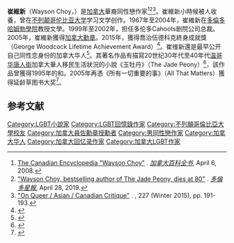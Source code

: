 {{Infobox person
| name = 崔維新
| birth_name = Choy Way Sun<ref>{{Cite web |url=https://www.nytimes.com/2019/05/03/obituaries/wayson-choy-dies.html |title=存档副本 |access-date=2021-01-29 |archive-date=2021-02-08 |archive-url=https://web.archive.org/web/20210208194311/https://www.nytimes.com/2019/05/03/obituaries/wayson-choy-dies.html |dead-url=no }}</ref>
| birth_date = {{birth date|1939|4|20}}
| birth_place = 加拿大[[不列颠哥伦比亚省|不列颠哥伦比亚省]][[溫哥華|溫哥華]]
| death_date = {{death date and age|2019|4|28|1939|4|20}}
| death_place = 加拿大[[安大略省|安大略省]][[多伦多|多伦多]]
| nationality = [[加拿大|加拿大]]
| job = 作家
| alma_mater = [[不列顛哥倫比亞大學|不列顛哥倫比亞大學]]
}}
'''崔維新'''（Wayson Choy，{{bd|1939年|4月20日|2019年|4月28日|catIdx=Choy}}）是[[加拿大|加拿大]]華裔同性戀作家<ref name="canenc">[http://www.thecanadianencyclopedia.com/en/article/wayson-choy/ The Canadian Encyclopedia "Wayson Choy"] {{Wayback|url=http://www.thecanadianencyclopedia.com/en/article/wayson-choy/ |date=20170731161327 }}. ''[[加拿大百科全书|加拿大百科全书]]'', April 6, 2008.</ref><ref>[https://www.thestar.com/vancouver/2019/04/28/writers-mourn-author-wayson-choy-who-gave-courage-to-generations-of-asian-canadian-authors.html "Wayson Choy, bestselling author of The Jade Peony, dies at 80"] {{Wayback|url=https://www.thestar.com/vancouver/2019/04/28/writers-mourn-author-wayson-choy-who-gave-courage-to-generations-of-asian-canadian-authors.html |date=20210203044204 }}. ''[[多倫多星報|多倫多星報]]'', April 28, 2019.</ref><ref>[https://canlit.ca/article/on-queer-asian-canadian-critique/ "On Queer / Asian / Canadian Critique"] {{Wayback|url=https://canlit.ca/article/on-queer-asian-canadian-critique/ |date=20200819204716 }}. ''{{link-en|Canadian Literature (journal)}}'', 227 (Winter 2015), pp. 191-193.</ref>。崔維新小時候被人收養，曾在[[不列颠哥伦比亚大学|不列颠哥伦比亚大学]]学习文学创作。1967年至2004年，崔維新在[[多倫多哈姆勃學院|多倫多哈姆勃學院]]教授文學。1999年至2002年，担任多伦多Cahoots剧院公司总裁。2005年，崔維新獲得[[加拿大勳章|加拿大勳章]]。2015年，獲得喬治伍德科克終身成就獎（George Woodcock Lifetime Achievement Award）<ref>{{Cite web|title=加國最會說故事的人 華裔作家崔維新離世|url=https://www.singtao.ca/3411121/2019-04-29/post-%E5%8A%A0%E5%9C%8B%E6%9C%80%E6%9C%83%E8%AA%AA%E6%95%85%E4%BA%8B%E7%9A%84%E4%BA%BA-%E8%8F%AF%E8%A3%94%E4%BD%9C%E5%AE%B6%E5%B4%94%E7%B6%AD%E6%96%B0%E9%9B%A2%E4%B8%96/?variant=zh-hans|accessdate=|author=星島日報|date=|format=|publisher=|language=}}</ref>。崔维新還是最早公开自己同性恋身份的加拿大华人<ref>{{Cite web|title=加拿大知名华裔作家崔维新周日去世|url=https://www.rcinet.ca/zh/2019/04/29/%E5%8A%A0%E6%8B%BF%E5%A4%A7%E7%9F%A5%E5%90%8D%E5%8D%8E%E8%A3%94%E4%BD%9C%E5%AE%B6%E5%B4%94%E7%BB%B4%E6%96%B0%E5%91%A8%E6%97%A5%E5%8E%BB%E4%B8%96/|accessdate=|author=加拿大國際廣播電台|date=|format=|publisher=|language=|archive-date=2021-02-07|archive-url=https://web.archive.org/web/20210207044322/https://www.rcinet.ca/zh/2019/04/29/%e5%8a%a0%e6%8b%bf%e5%a4%a7%e7%9f%a5%e5%90%8d%e5%8d%8e%e8%a3%94%e4%bd%9c%e5%ae%b6%e5%b4%94%e7%bb%b4%e6%96%b0%e5%91%a8%e6%97%a5%e5%8e%bb%e4%b8%96/|dead-url=no}}</ref>。其著名作品有描寫20世纪30年代至40年代[[温哥华|温哥华]][[唐人街|唐人街]]加拿大華人移民生活狀況的小說《玉牡丹》（The Jade Peony）<ref>{{Cite web|title=崔维新小说中的他者形象|url=https://wap.cnki.net/touch/web/Dissertation/Article/10602-1017214219.nh.html|accessdate=|author=广西师范大学|date=|format=|publisher=|language=|archive-date=2021-02-08|archive-url=https://web.archive.org/web/20210208205458/https://wap.cnki.net/touch/web/Dissertation/Article/10602-1017214219.nh.html|dead-url=no}}</ref>，該作品曾獲得1995年的{{link-en|溫哥華圖書大獎|City of Vancouver Book Award}}和{{link-en|延龄草图书大奖|Trillium Book Award}}。2005年再憑《所有一切重要的事》（All That Matters）獲得延龄草图书大奖<ref>{{Cite web|title=华裔作家崔维新再获加拿大安省延龄草图书大奖|url=http://news.sina.com.cn/o/2005-04-29/16045786448s.shtml|accessdate=|author=中國新聞網|date=|format=|publisher=|language=}}</ref>。

== 参考文献 ==
{{Reflist}}
{{Authority control}}
[[Category:LGBT小說家|Category:LGBT小說家]]
[[Category:LGBT回憶錄作家|Category:LGBT回憶錄作家]]
[[Category:不列顛哥倫比亞大學校友|Category:不列顛哥倫比亞大學校友]]
[[Category:加拿大員佐勳章授勳者|Category:加拿大員佐勳章授勳者]]
[[Category:男同性戀作家|Category:男同性戀作家]]
[[Category:加拿大华人|Category:加拿大华人]]
[[Category:加拿大回忆录作家|Category:加拿大回忆录作家]]
[[Category:加拿大LGBT作家|Category:加拿大LGBT作家]]